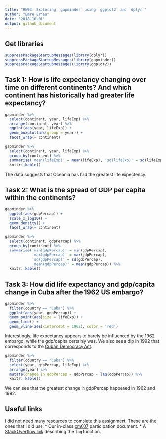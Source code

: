 ```yaml
---
title: "HW03: Exploring `gapminder` using `ggplot2` and `dplyr`"
author: "Emre Erhan"
date: '2018-10-01'
output: github_document
---
```


## Get libraries
```r
suppressPackageStartupMessages(library(dplyr))
suppressPackageStartupMessages(library(gapminder))
suppressPackageStartupMessages(library(ggplot2))
```

## Task 1: How is life expectancy changing over time on different continents? And which continent has historically had greater life expectancy?

```r
gapminder %>%
  select(continent, year, lifeExp) %>%
  arrange(continent, year) %>%
  ggplot(aes(year, lifeExp)) +
  geom_boxplot(aes(group = year)) +
  facet_wrap(~ continent)
```

```r
gapminder %>%
  select(continent, year, lifeExp) %>%
  group_by(continent) %>%
  summarise('mean(lifeExp)' = mean(lifeExp), 'sd(lifeExp)' = sd(lifeExp)) %>%
  knitr::kable()
```

The data suggests that Oceania has had the greatest life expectency.

## Task 2: What is the spread of GDP per capita within the continents?


```r
gapminder %>%
  ggplot(aes(gdpPercap)) +
  scale_x_log10() +
  geom_density() +
  facet_wrap(~ continent)
```
```r
gapminder %>%
  select(continent, gdpPercap) %>%
  group_by(continent) %>%
  summarise('min(gdpPercap)' = min(gdpPercap),
            'max(gdpPercap)' = max(gdpPercap),
            'sd(gdpPercap)' = sd(gdpPercap),
            'mean(gdpPercap)' = mean(gdpPercap)) %>%
  knitr::kable()
```

## Task 3: How did life expectancy and gdp/capita change in Cuba after the 1962 US embargo? 

```r
gapminder %>%
  filter(country == "Cuba") %>%
  ggplot(aes(year, gdpPercap)) +
  geom_point(aes(size = lifeExp)) +
  geom_line() +
  geom_vline(aes(xintercept = 1962), color = 'red')
```

Interestingly, life expectancy appears to barely be influenced by the 1962 embargo, while the gdp/capita certainly was. We also see a dip in 1992 that corresponds to the [Cuban Democracy Act](https://en.wikipedia.org/wiki/Cuban_Democracy_Act).

```r
gapminder %>%
  filter(country == "Cuba") %>%
  select(year, gdpPercap, lifeExp) %>%
  arrange(year) %>%
  mutate(change_in_gdpPercap = gdpPercap - lag(gdpPercap)) %>%
  knitr::kable()
```

We can see that the greatest change in gdpPercap happened in 1962 and 1992.

## Useful links

I did not need many resources to complete this assignment. These are the ones that I did use:
* Our in-class [cm007](https://github.com/emreerhan/STAT545_participation/blob/master/cm007/cm007-exercise.md) participation document.
* A [StackOverflow link](https://stackoverflow.com/questions/14846547/calculate-difference-between-values-in-consecutive-rows-by-group) describing the `lag` function.
